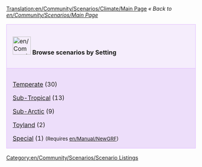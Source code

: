 [[Translation:en/Community/Scenarios/Climate/Main Page]]
''« Back to [[en/Community/Scenarios/Main Page]]''

{| cellspacing="3" class="mainpagetable" align="center" width="100%"
|- valign="top" 
|style="font-size: 100%; BACKGROUND-COLOR: #F5EDFC; border: 1px solid #E1BBFF; margin: 0; padding: 1em; text-align: left; width:14%"|[[File:en/Community/Scenarios/Scnlist-setting.png|48px]] <font size="3">'''Browse scenarios by Setting'''</font>
|-
|style="font-size: 100%; BACKGROUND-COLOR: #EDDEFA; border: 1px solid #E1BBFF; margin: 0; padding: 1em 1em 0em 1em; text-align: left;"|

[[en/Community/Scenarios/Climate/Temperate|Temperate]] (30)

[[en/Community/Scenarios/Climate/Sub-Tropical|Sub-Tropical]] (13)

[[en/Community/Scenarios/Climate/Sub-Arctic|Sub-Arctic]] (9)

[[en/Community/Scenarios/Climate/Toyland|Toyland]] (2)

[[en/Community/Scenarios/Climate/Special|Special]] (1) <span style="font-size:smaller">(Requires [[en/Manual/NewGRF]])</span>

|}

[[Category:en/Community/Scenarios/Scenario Listings]]